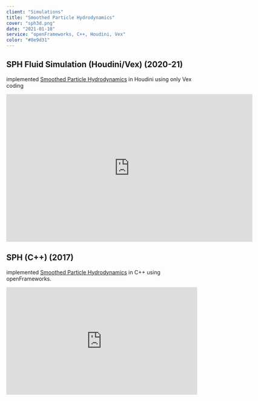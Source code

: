 ```yaml
---
client: "Simulations"
title: "Smoothed Particle Hydrodynamics"
cover: "sph3d.png"
date: "2021-01-10"
service: "openFrameworks, C++, Houdini, Vex"
color: "#8e9d31"
---
```


## SPH Fluid Simulation (Houdini/Vex) (2020-21)
implemented [Smoothed Particle Hydrodynamics](https://en.wikipedia.org/wiki/Smoothed-particle_hydrodynamics) in Houdini using only Vex coding
<div style="text-align: center;">
<iframe width="650" height="390" src="https://www.youtube.com/embed/Bq1ldLEEkgM" frameborder="0" allow="accelerometer; encrypted-media; gyroscope; picture-in-picture" allowfullscreen></iframe>
</div>

## SPH (C++) (2017)
implemented [Smoothed Particle Hydrodynamics](https://en.wikipedia.org/wiki/Smoothed-particle_hydrodynamics) in C++ using openFrameworks.
<div style="width:100%;height:0px;position:relative;padding-bottom:56.250%;"><iframe src="https://streamable.com/s/dzgos/rizdya" frameborder="0" width="100%" height="100%" allowfullscreen style="width:100%;height:100%;position:absolute;left:0px;top:0px;overflow:hidden;"></iframe></div>

